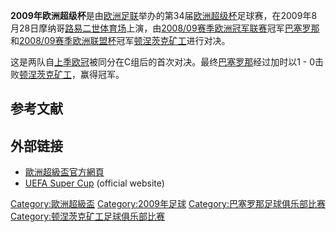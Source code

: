 {{Infobox football match
| title                   = 2009年欧洲超级杯
| image                   = [[File:Monaco005.jpg|frameless]]
| team1                   = [[巴塞罗那足球俱乐部|巴塞罗那]]
| team1association        = {{flagicon|ESP|size=30px}}
| team1score              = 1
| team2                   = [[顿涅茨克矿工足球俱乐部|顿涅茨克矿工]]
| team2association        = {{flagicon|UKR|size=30px}}
| team2score              = 0
| details                 = （[[加时赛|加时]]）
| date                    = 2009年8月29日
| stadium                 = [[路易二世体育场|路易二世体育场]]
| city                    = [[摩纳哥|摩纳哥]]
| man_of_the_match1a      = 
| referee                 = {{flagicon|BEL}} [[弗兰克·德布莱克雷|弗兰克·德布莱克雷]]<ref name="referee">{{cite news |title=De Bleeckere takes Super Cup whistle |url=http://www.uefa.com/competitions/supercup/news/kind=1/newsid=877996.html |work=uefa.com |publisher=Union of European Football Associations |date=26 August 2009 |accessdate=26 August 2009 |archive-date=2010-02-05 |archive-url=https://web.archive.org/web/20100205174723/http://www.uefa.com/competitions/SuperCup/news/Kind=1/newsId=877996.html |dead-url=no }}</ref>
| attendance              = 17,738<ref name="full_time">{{cite web |title=Full Time Report |url=http://www.uefa.com/newsfiles/supercup/2009/2001219_fr.pdf |work=uefa.com |publisher=Union of European Football Associations |date=28 August 2009 |accessdate=28 August 2009 |archive-date=2013-07-22 |archive-url=https://www.webcitation.org/6IIFnEcPB?url=http://www.uefa.com/newsfiles/supercup/2009/2001219_fr.pdf |dead-url=no }}</ref>
| weather                 = 晴朗<br />{{convert|28|°C|°F}}<br />[[湿度|湿度]]56% <ref name="lineups">{{cite web |title=Line-ups |url=http://www.uefa.com/newsfiles/supercup/2009/2001219_lu.pdf |work=uefa.com |publisher=Union of European Football Associations |date=28 August 2009 |accessdate=28 August 2009 |archive-date=2013-07-22 |archive-url=https://www.webcitation.org/6IIFnq4cN?url=http://www.uefa.com/newsfiles/supercup/2009/2001219_lu.pdf |dead-url=no }}</ref>
| previous                = [[2008年欧洲超级杯|2008]]
| next                    = [[2010年欧洲超级杯|2010]]
}}
'''2009年欧洲超级杯'''是由[[欧洲足联|欧洲足联]]举办的第34届[[欧洲超级杯|欧洲超级杯]]足球赛，在2009年8月28日摩纳哥[[路易二世体育场|路易二世体育场]]上演，由[[2008/09赛季欧洲冠军联赛|2008/09赛季欧洲冠军联赛]]冠军[[巴塞罗那足球俱乐部|巴塞罗那]]和[[2008/09赛季欧洲联盟杯|2008/09赛季欧洲联盟杯]]冠军[[顿涅茨克矿工足球俱乐部|顿涅茨克矿工]]进行对决。

这是两队自[[2008/09年欧洲冠军联赛|上季欧冠]]被同分在C组后的首次对决。最终[[巴塞罗那足球俱乐部|巴塞罗那]]经过加时以1 - 0击败[[顿涅茨克矿工足球俱乐部|顿涅茨克矿工]]，赢得冠军。

== 参考文献 ==
{{reflist}}
== 外部链接 ==
*[http://www.uefa.com/uefasupercup/index.html 歐洲超級盃官方網頁]{{Wayback|url=http://www.uefa.com/uefasupercup/index.html |date=20170901012814 }}
*[http://www.uefa.com/uefasupercup/index.html UEFA Super Cup]{{Wayback|url=http://www.uefa.com/uefasupercup/index.html |date=20170901012814 }} (official website)

{{欧洲超级杯}}

[[Category:歐洲超級盃|Category:歐洲超級盃]]
[[Category:2009年足球|Category:2009年足球]]
[[Category:巴塞罗那足球俱乐部比赛|Category:巴塞罗那足球俱乐部比赛]]
[[Category:顿涅茨克矿工足球俱乐部比赛|Category:顿涅茨克矿工足球俱乐部比赛]]